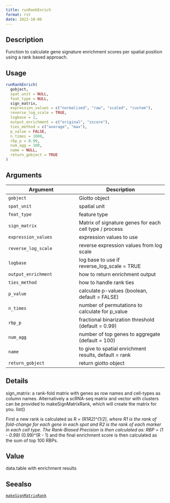 ```yaml
--- 
title: runRankEnrich 
format: rst 
date: 2022-10-06 
--- 
```


## Description

Function to calculate gene signature enrichment scores per spatial position using a rank based approach.


## Usage

```r
runRankEnrich(
  gobject,
  spat_unit = NULL,
  feat_type = NULL,
  sign_matrix,
  expression_values = c("normalized", "raw", "scaled", "custom"),
  reverse_log_scale = TRUE,
  logbase = 2,
  output_enrichment = c("original", "zscore"),
  ties_method = c("average", "max"),
  p_value = FALSE,
  n_times = 1000,
  rbp_p = 0.99,
  num_agg = 100,
  name = NULL,
  return_gobject = TRUE
)
```


## Arguments

Argument      |Description
------------- |----------------
`gobject`     |     Giotto object
`spat_unit`     |     spatial unit
`feat_type`     |     feature type
`sign_matrix`     |     Matrix of signature genes for each cell type / process
`expression_values`     |     expression values to use
`reverse_log_scale`     |     reverse expression values from log scale
`logbase`     |     log base to use if reverse_log_scale = TRUE
`output_enrichment`     |     how to return enrichment output
`ties_method`     |     how to handle rank ties
`p_value`     |     calculate p-values (boolean, default = FALSE)
`n_times`     |     number of permutations to calculate for p_value
`rbp_p`     |     fractional binarization threshold (default = 0.99)
`num_agg`     |     number of top genes to aggregate (default = 100)
`name`     |     to give to spatial enrichment results, default = rank
`return_gobject`     |     return giotto object


## Details

sign_matrix: a rank-fold matrix with genes as row names and cell-types as column names.
 Alternatively a scRNA-seq matrix and vector with clusters can be provided to makeSignMatrixRank, which will create
 the matrix for you. list() 
 
 First a new rank is calculated as R = (R1*R2)^(1/2), where R1 is the rank of
 fold-change for each gene in each spot and R2 is the rank of each marker in each cell type.
 The Rank-Biased Precision is then calculated as: RBP = (1 - 0.99) * (0.99)^(R - 1)
 and the final enrichment score is then calculated as the sum of top 100 RBPs.


## Value

data.table with enrichment results


## Seealso

[`makeSignMatrixRank`](#makesignmatrixrank)


